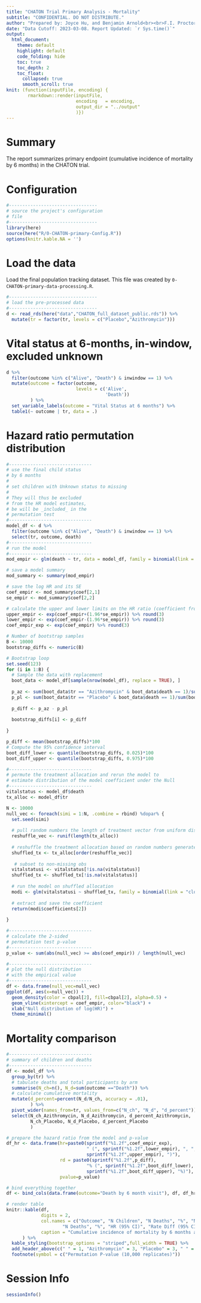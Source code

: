 ```yaml
---
title: "CHATON Trial Primary Analysis - Mortality"
subtitle: "CONFIDENTIAL. DO NOT DISTRIBUTE."
author: "Prepared by: Joyce Hu, and Benjamin Arnold<br><br>F.I. Proctor Foundation, University of California, San Francisco"
date: "Data Cutoff: 2023-03-08. Report Updated: `r Sys.time()`"
output: 
  html_document:
    theme: default
    highlight: default
    code_folding: hide
    toc: true
    toc_depth: 2
    toc_float:
      collapsed: true
      smooth_scroll: true
knit: (function(inputFile, encoding) {
        rmarkdown::render(inputFile, 
                          encoding   = encoding, 
                          output_dir = "../output"
                          )})
---
```

# Summary

The report summarizes primary endpoint (cumulative incidence of mortality by 6 months) in the CHATON trial.

# Configuration

```r
#---------------------------------
# source the project's configuration
# file
#---------------------------------
library(here)
source(here("R/0-CHATON-primary-Config.R"))
options(knitr.kable.NA = '')
```

# Load the data

Load the final population tracking dataset. This file was created by `0-CHATON-primary-data-processing.R`.

```r
#---------------------------------
# load the pre-processed data
#---------------------------------
d <- read_rds(here("data","CHATON_full_dataset_public.rds")) %>%
  mutate(tr = factor(tr, levels = c("Placebo","Azithromycin")))
```

# Vital status at 6-months, in-window, excluded unknown

```r
d %>%
  filter(outcome %in% c("Alive", "Death") & inwindow == 1) %>%
  mutate(outcome = factor(outcome, 
                          levels = c('Alive', 
                                     'Death'))
         ) %>%
  set_variable_labels(outcome = "Vital Status at 6 months") %>%
  table1(~ outcome | tr, data = .)
```


# Hazard ratio permutation distribution

```r
#-------------------------------
# use the final child status
# by 6 months 
#
# set children with Unknown status to missing
#
# They will thus be excluded
# from the HR model estimates,
# be will be _included_ in the
# permutation test
#-------------------------------
model_df <- d %>%
  filter(outcome %in% c("Alive", "Death") & inwindow == 1) %>%
  select(tr, outcome, death)
#-------------------------------
# run the model
#-------------------------------
mod_empir <- glm(death ~ tr, data = model_df, family = binomial(link = cloglog))

# save a model summary
mod_summary <- summary(mod_empir) 

# save the log HR and its SE
coef_empir <- mod_summary$coef[2,1]
se_empir <- mod_summary$coef[2,2]

# calculate the upper and lower limits on the HR ratio (coefficient from the model)
upper_empir <- exp(coef_empir+(1.96*se_empir)) %>% round(3)
lower_empir <- exp(coef_empir-(1.96*se_empir)) %>% round(3)
coef_empir_exp <- exp(coef_empir) %>% round(3)
```


```r
# Number of bootstrap samples
B <- 10000
bootstrap_diffs <- numeric(B)

# Bootstrap loop
set.seed(123) 
for (i in 1:B) {
  # Sample the data with replacement
  boot_data <- model_df[sample(nrow(model_df), replace = TRUE), ]
  
  p_az <- sum(boot_data$tr == "Azithromycin" & boot_data$death == 1)/sum(boot_data$tr == "Azithromycin")
  p_pl <- sum(boot_data$tr == "Placebo" & boot_data$death == 1)/sum(boot_data$tr == "Placebo")
  
  p_diff <- p_az - p_pl
  
  bootstrap_diffs[i] <- p_diff
  
}

p_diff <- mean(bootstrap_diffs)*100
# Compute the 95% confidence interval
boot_diff_lower <- quantile(bootstrap_diffs, 0.025)*100
boot_diff_upper <- quantile(bootstrap_diffs, 0.975)*100

```

```r
#-------------------------------
# permute the treatment allocation and rerun the model to 
# estimate distribution of the model coefficient under the Null
#-------------------------------
vitalstatus <- model_df$death
tx_alloc <- model_df$tr

N <- 10000
null_vec <- foreach(simi = 1:N, .combine = rbind) %dopar% {
  set.seed(simi)
  
  # pull random numbers the length of treatment vector from uniform distribution 0-1
  reshuffle_vec <- runif(length(tx_alloc))
  
  # reshuffle the treatment allocation based on random numbers generated
  shuffled_tx <- tx_alloc[order(reshuffle_vec)]
 
   # subset to non-missing obs
  vitalstatusi <- vitalstatus[!is.na(vitalstatus)]
  shuffled_tx <- shuffled_tx[!is.na(vitalstatus)]
  
  # run the model on shuffled allocation
  modi <- glm(vitalstatusi ~ shuffled_tx, family = binomial(link = "cloglog"))
  
  # extract and save the coefficient
  return(modi$coefficients[2])
  
}

#-------------------------------
# calculate the 2-sided 
# permutation test p-value
#-------------------------------
p_value <- sum(abs(null_vec) >= abs(coef_empir)) / length(null_vec)

#-------------------------------
# plot the null distribution 
# with the empirical value
#-------------------------------
df <- data.frame(null_vec=null_vec)
ggplot(df, aes(x=null_vec)) + 
  geom_density(color = cbpal[2], fill=cbpal[2], alpha=0.5) +
  geom_vline(xintercept = coef_empir, color="black") +
  xlab("Null distribution of log(HR)") +
  theme_minimal()
```

# Mortality comparison

```r
#-------------------------------
# summary of children and deaths
#-------------------------------
df <- model_df %>%
  group_by(tr) %>%
  # tabulate deaths and total participants by arm
  summarise(N_ch=n(), N_d=sum(outcome =="Death")) %>%
  # calculate cumulative mortality
  mutate(d_percent=percent(N_d/N_ch, accuracy = .01),
         ) %>%
  pivot_wider(names_from=tr, values_from=c("N_ch", "N_d", "d_percent")) %>%
  select(N_ch_Azithromycin, N_d_Azithromycin, d_percent_Azithromycin,
         N_ch_Placebo, N_d_Placebo, d_percent_Placebo
         )

# prepare the hazard ratio from the model and p-value
df_hr <- data.frame(hr=paste0(sprintf("%1.2f",coef_empir_exp), 
                              " (", sprintf("%1.2f",lower_empir), ", ", 
                              sprintf("%1.2f",upper_empir), ")"), 
                    rd = paste0(sprintf("%1.2f",p_diff), 
                              "% (", sprintf("%1.2f",boot_diff_lower), "%, ", 
                              sprintf("%1.2f",boot_diff_upper), "%)"),
                    pvalue=p_value)

# bind everything together
df <- bind_cols(data.frame(outcome="Death by 6 month visit"), df, df_hr)

# render table
knitr::kable(df, 
             digits = 2,
             col.names = c("Outcome", "N Children", "N Deaths", "%", "N Children",
                     "N Deaths", "%", "HR (95% CI)", "Rate Diff (95% CI)", "P-value*"),
             caption = "Cumulative incidence of mortality by 6 months and hazard ratio (HR) for comparison between arms estimated using binomial regression with a complementary log-log link."
      ) %>%
  kable_styling(bootstrap_options = "striped",full_width = TRUE) %>%
  add_header_above(c(" " = 1, "Azithromycin" = 3, "Placebo" = 3, " " = 3)) %>%
  footnote(symbol = c("Permutation P-value (10,000 replicates)"))

```


# Session Info

```r
sessionInfo()
```

